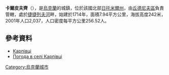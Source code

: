 {{coord|49|57|18|N|28|6|28|E|scale:30000|display=title}}

'''卡爾皮夫齊'''（{{lang-uk|Карпівці}}），是[[烏克蘭|烏克蘭]]的城鎮，位於該國北部[[日托米爾州|日托米爾州]]，由[[丘德尼夫區|丘德尼夫區]]負責管轄，處於[[捷捷列夫河|捷捷列夫河]]畔，始建於1714年，面積7.94平方公里，海拔高度242米，2001年人口2,037，人口密度每平方公里256.52人。

==參考資料==
* [http://w1.c1.rada.gov.ua/pls/z7502/A005?rdat1=25.08.2012&rf7571=10885 Карпівці]{{dead link|date=2017年11月 |bot=InternetArchiveBot |fix-attempted=yes }}
* [http://weather.in.ua/ua/zhitomirskaja/10224 Погода в селі Карпівці]{{Wayback|url=http://weather.in.ua/ua/zhitomirskaja/10224 |date=20111219124538 }}

{{Ukraine-geo-stub}}
[[Category:烏克蘭城市|Category:烏克蘭城市]]